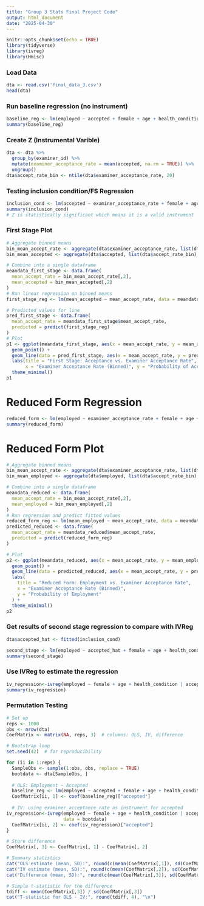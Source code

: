```yaml
---
title: "Group 3 Stats Final Project Code"
output: html_document
date: "2025-04-30"
---
```


```r
knitr::opts_chunk$set(echo = TRUE)
library(tidyverse)
library(ivreg)
library(Hmisc)
```

### Load Data
``` r
dta <- read.csv('final_data_3.csv')
head(dta)
```

### Run baseline regression (no instrument)

````r
baseline_reg <- lm(employed ~ accepted + female + age + health_condition, data = dta)
summary(baseline_reg)
````

### Create Z (Instrumental Varible)
``` r
dta <- dta %>% 
  group_by(examiner_id) %>% 
  mutate(examiner_acceptance_rate = mean(accepted, na.rm = TRUE)) %>% 
  ungroup()
dta$accept_rate_bin <- ntile(dta$examiner_acceptance_rate, 20)
```

### Testing inclusion condition/FS Regression
``` r
inclusion_cond <- lm(accepted ~ examiner_acceptance_rate + female + age + health_condition, data = dta)
summary(inclusion_cond)
# Z is statistically significant which means it is a valid instrument
```

### First Stage Plot 
``` r
# Aggregate binned means
bin_mean_accept_rate <- aggregate(dta$examiner_acceptance_rate, list(dta$accept_rate_bin), mean)
bin_mean_accepted <- aggregate(dta$accepted, list(dta$accept_rate_bin), mean)

# Combine into a single dataframe
meandata_first_stage <- data.frame(
  mean_accept_rate = bin_mean_accept_rate[,2],
  mean_accepted = bin_mean_accepted[,2]
)
# Run linear regression on binned means
first_stage_reg <- lm(mean_accepted ~ mean_accept_rate, data = meandata_first_stage)

# Predicted values for line
pred_first_stage <- data.frame(
  mean_accept_rate = meandata_first_stage$mean_accept_rate,
  predicted = predict(first_stage_reg)
)
# Plot
p1 <- ggplot(meandata_first_stage, aes(x = mean_accept_rate, y = mean_accepted)) +
  geom_point() +
  geom_line(data = pred_first_stage, aes(x = mean_accept_rate, y = predicted), color = "red") +
  labs(title = "First Stage: Acceptance vs. Examiner Acceptance Rate",
       x = "Examiner Acceptance Rate (Binned)", y = "Probability of Acceptance") +
  theme_minimal()
p1
```

# Reduced Form Regression
``` r
reduced_form <- lm(employed ~ examiner_acceptance_rate + female + age + health_condition, data = dta)
summary(reduced_form)
```


# Reduced Form Plot
``` r
# Aggregate binned means
bin_mean_accept_rate <- aggregate(dta$examiner_acceptance_rate, list(dta$accept_rate_bin), mean)
bin_mean_employed <- aggregate(dta$employed, list(dta$accept_rate_bin), mean)

# Combine into a single dataframe
meandata_reduced <- data.frame(
  mean_accept_rate = bin_mean_accept_rate[,2],
  mean_employed = bin_mean_employed[,2]
)
# Run regression and predict fitted values
reduced_form_reg <- lm(mean_employed ~ mean_accept_rate, data = meandata_reduced)
predicted_reduced <- data.frame(
  mean_accept_rate = meandata_reduced$mean_accept_rate,
  predicted = predict(reduced_form_reg)
)

# Plot
p2 <- ggplot(meandata_reduced, aes(x = mean_accept_rate, y = mean_employed)) +
  geom_point() +
  geom_line(data = predicted_reduced, aes(x = mean_accept_rate, y = predicted), color = "blue") +
  labs(
    title = "Reduced Form: Employment vs. Examiner Acceptance Rate",
    x = "Examiner Acceptance Rate (Binned)",
    y = "Probability of Employment"
  ) +
  theme_minimal()
p2
```

### Get results of second stage regression to compare with IVReg
````r
dta$accepted_hat <- fitted(inclusion_cond)

second_stage <- lm(employed ~ accepted_hat + female + age + health_condition, data = dta)
summary(second_stage)
````

### Use IVReg to estimate the regression
````r
iv_regression<-ivreg(employed ~ female + age + health_condition | accepted | examiner_acceptance_rate, data = dta)
summary(iv_regression)
````

### Permutation Testing
``` r
# Set up
reps <- 1000
obs <- nrow(dta)
CoefMatrix <- matrix(NA, reps, 3)  # columns: OLS, IV, difference

# Bootstrap loop
set.seed(42)  # for reproducibility

for (ii in 1:reps) {
  SampleObs <- sample(1:obs, obs, replace = TRUE)
  bootdata <- dta[SampleObs, ]
  
  # OLS: Employment ~ Accepted
  baseline_reg <- lm(employed ~ accepted + female + age + health_condition, data = bootdata)
  CoefMatrix[ii, 1] <- coef(baseline_reg)["accepted"]
  
  # IV: using examiner_acceptance_rate as instrument for accepted
iv_regression<-ivreg(employed ~ female + age + health_condition | accepted | examiner_acceptance_rate,
                     data = bootdata)
  CoefMatrix[ii, 2] <- coef(iv_regression)["accepted"]
}

# Store difference
CoefMatrix[, 3] <- CoefMatrix[, 1] - CoefMatrix[, 2]

# Summary statistics
cat("OLS estimate (mean, SD):", round(c(mean(CoefMatrix[,1]), sd(CoefMatrix[,1])), 4), "\n")
cat("IV estimate (mean, SD):", round(c(mean(CoefMatrix[,2]), sd(CoefMatrix[,2])), 4), "\n")
cat("Difference (mean, SD):", round(c(mean(CoefMatrix[,3]), sd(CoefMatrix[,3])), 4), "\n")

# Simple t-statistic for the difference
tdiff <- mean(CoefMatrix[,3]) / sd(CoefMatrix[,3])
cat("T-statistic for OLS - IV:", round(tdiff, 4), "\n")


```







